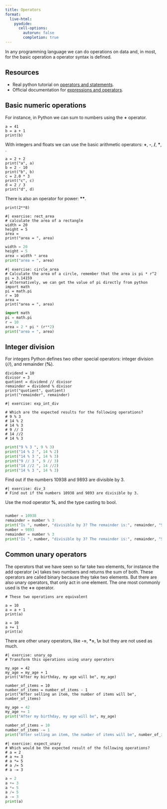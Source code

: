 ```yaml
---
title: Operators
format:
  live-html:
    pyodide:
      cell-options:
        autorun: false
        completion: true
---
```



In any programming language we can do operations on data and, in most, for the basic operation a operator syntax is defined.

## Resources

- Real python tutorial on [operators and statements](https://realpython.com/python-operators-expressions/).
- Official documentation for [expressions and operators](https://docs.python.org/3/reference/expressions.html#binary-arithmetic-operations).

## Basic numeric operations

For instance, in Python we can sum to numbers using the **+** operator.


```pyodide
a = 41
b = a + 1
print(b)
```

With integers and floats we can use the basic arithmetic operators: **+**, **-**, **/**, **\***, .

```pyodide
a = 2 + 2
print("a", a)
b = 2 - 10
print("b", b)
c = 2.0 * 3
print("c", c)
d = 2 / 3
print("d", d)
```

There is also an operator for power: **\*\***.

```pyodide
print(2**8)
```

```pyodide
#| exercise: rect_area
# calculate the area of a rectangle
width = 20
height = 5
area =
print("area = ", area)
```

::: { .solution exercise="rect_area" }
::: { .callout-tip collapse="false"}

```python
width = 20
height = 5
area = width * area
print("area = ", area)
```

:::
:::


```pyodide
#| exercise: circle_area
# Calculate the area of a circle, remember that the area is pi * r^2
pi = 3.14159
# alternatively, we can get the value of pi directly from python
import math
pi = math.pi
r = 10
area =
print("area = ", area)
```

::: { .solution exercise="circle_area" }
::: { .callout-tip collapse="false"}

```python
import math
pi = math.pi
r = 10
area = 2 * pi * (r**2)
print("area = ", area)
```

:::
:::


## Integer division

For integers Python defines two other special operators: integer division (*//*), and remainder (**%**).

```pyodide
dividend = 10
divisor = 3
quotient = dividend // divisor
remainder = dividend % divisor
print("quotient", quotient)
print("remainder", remainder)
```

```pyodide
#| exercise: exp_int_div

# Which are the expected results for the following operations?
# 9 % 3 
# 14 % 2
# 14 % 3 
# 9 // 3 
# 14 //2
# 14 % 3
```

::: { .solution exercise="exp_int_div" }
::: { .callout-tip collapse="false"}

```python
print("9 % 3 ", 9 % 3)
print("14 % 2 ", 14 % 2)
print("14 % 3 ", 14 % 3)
print("9 // 3 ", 9 // 3)
print("14 //2 ", 14 //2)
print("14 % 3 ", 14 % 3)
```

:::
:::


Find out if the numbers 10938 and 9893 are divisible by 3.

```pyodide

#| exercise: div_3
# Find out if the numbers 10938 and 9893 are divisible by 3.
```

::: { .hint exercise="div_3"}
::: { .callout-note collapse="false"}

Use the mod operator **%**, and the type casting to bool.

:::
:::

::: { .solution exercise="div_3" }
::: { .callout-tip collapse="false"}

```python

number = 10938
remainder = number % 3
print("Is ", number, "divisible by 3? The remainder is:", remainder, "So is it not divisible? ", bool(remainder))
number = 9893
remainder = number % 3
print("Is ", number, "divisible by 3? The remainder is:", remainder, "So is it not divisible? ", bool(remainder))

```

:::
:::


## Common unary operators

The operators that we have seen so far take two elements, for instance the add operator (**+**) takes two numbers and returns the sum of both. These operators are called binary because they take two elements.
But there are also unary operators, that only act in one element. The one most commonly used is the **+=** operator.

```pyodide
# These two operations are equivalent

a = 10
a = a + 1
print(a)

a = 10
a += 1
print(a)
```

There are other unary operators, like **-=**, **\*=**, **\\=** but they are not used as much.

```pyodide
#| exercise: unary_op
# Transform this operations using unary operators

my_age = 42
my_age = my_age + 1
print("After my birthday, my age will be", my_age)

number_of_items = 10
number_of_items = number_of_items - 1
print("After selling an item, the number of items will be", number_of_items)
```

::: { .solution exercise="unary_op" }
::: { .callout-tip collapse="false"}

```python
my_age = 42
my_age += 1
print("After my birthday, my age will be", my_age)

number_of_items = 10
number_of_items -= 1
print("After selling an item, the number of items will be", number_of_items)
```

:::
:::


```pyodide
#| exercise: expect_unary
# Which would be the expected result of the following operations?
# a = 2
# a += 3
# a *= 5
# a /= 5
# a -= 3
```

```python
a = 2
a += 3
a *= 5
a /= 5
a -= 3
print(a)
```
